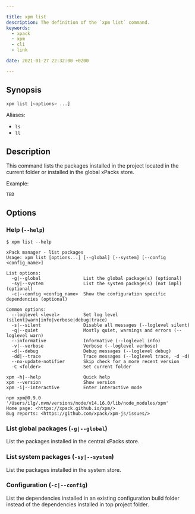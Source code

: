 ```yaml
---

title: xpm list
description: The definition of the `xpm list` command.
keywords:
  - xpack
  - xpm
  - cli
  - link

date: 2021-01-27 22:32:00 +0200

---
```


## Synopsis

```sh
xpm list [<options> ...]
```

Aliases:

- `ls`
- `ll`

## Description

This command lists the packages installed in the project located
in the current folder or installed in the global xPacks store.

Example:

```console
TBD
```

## Options

### Help (`--help`)

```console
$ xpm list --help

xPack manager - list packages
Usage: xpm list [options...] [--global] [--system] [--config <config_name>]

List options:
  -g|--global                List the global package(s) (optional)
  -sy|--system               List the system package(s) (not impl) (optional)
  -c|--config <config_name>  Show the configuration specific dependencies (optional)

Common options:
  --loglevel <level>         Set log level (silent|warn|info|verbose|debug|trace)
  -s|--silent                Disable all messages (--loglevel silent)
  -q|--quiet                 Mostly quiet, warnings and errors (--loglevel warn)
  --informative              Informative (--loglevel info)
  -v|--verbose               Verbose (--loglevel verbose)
  -d|--debug                 Debug messages (--loglevel debug)
  -dd|--trace                Trace messages (--loglevel trace, -d -d)
  --no-update-notifier       Skip check for a more recent version
  -C <folder>                Set current folder

xpm -h|--help                Quick help
xpm --version                Show version
xpm -i|--interactive         Enter interactive mode

npm xpm@0.9.0 '/Users/ilg/.nvm/versions/node/v14.16.0/lib/node_modules/xpm'
Home page: <https://xpack.github.io/xpm/>
Bug reports: <https://github.com/xpack/xpm-js/issues/>
```

### List global packages (`-g|--global`)

List the packages installed in the central xPacks store.

### List system packages (`-sy|--system`)

List the packages installed in the system store.

### Configuration (`-c|--config`)

List the dependencies installed in an existing configuration build folder
instead of the dependencies installed in top project folder.
